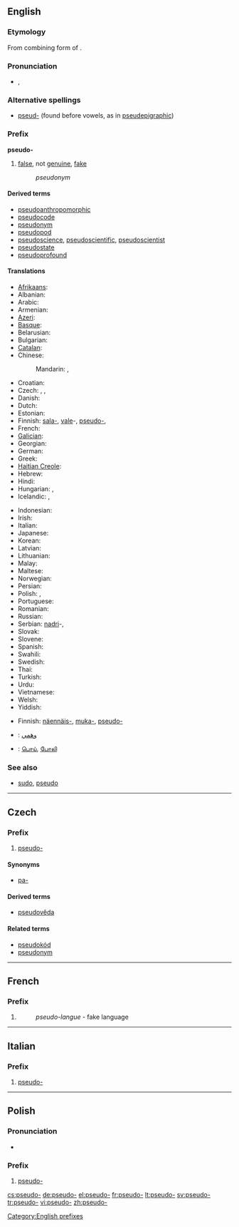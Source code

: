 {{also|pseudo}}
==English==

===Etymology===
From combining form of {{etyl|grc}} {{term|ψευδής|tr=pseudēs||false, lying|sc=polytonic}}.

===Pronunciation===
* {{IPA|/sudo/}}, {{SAMPA|/sudo/}}

===Alternative spellings===
* [[pseud-]] (found before vowels, as in [[pseudepigraphic]])

===Prefix===
'''pseudo-'''

# [[false]], not [[genuine]], [[fake]]
#: ''pseudonym''

====Derived terms====
* [[pseudoanthropomorphic]]
* [[pseudocode]]
* [[pseudonym]]
* [[pseudopod]]
* [[pseudoscience]], [[pseudoscientific]], [[pseudoscientist]]
* [[pseudostate]]
* [[pseudoprofound]]

====Translations====
{{trans-top|not genuine}}
* [[Afrikaans]]: {{t|af|nie werklik}}
* Albanian: {{t|sq|nuk vërtetë}}
* Arabic: {{t|ar|غير حقيقية|sc=Arab}}
* Armenian: {{t|hy|ոչ անկեղծ|sc=Armn}}
* [[Azeri]]: {{t|az|orijinal deyil}}
* [[Basque]]: {{t|eu|ez benetako}}
* Belarusian: {{t|be|не з'яўляецца сапраўдным|sc=Cyrl}}
* Bulgarian: {{t|bg|не истински|sc=Cyrl}}
* [[Catalan]]: {{t|ca|no de veritables}}
* Chinese:
*: Mandarin: {{t|zh|不是真正的|sc=Hani}}, {{t|zh|不是真正的|sc=Hani}}
* Croatian: {{t|hr|ne pravi}}
* Czech: {{t-|cs|pa-}}, {{t+|cs|pseudo-}}, {{t|cs|nejsou skutečnými}}
* Danish: {{t|da|ikke ægte}}
* Dutch: {{t|nl|niet echt}}
* Estonian: {{t|et|ei ole ehtne}}
* Finnish: [[sala-]], [[vale]]-, [[pseudo-]], {{t|fi|ei aito}}
* French: {{t|fr|pas authentique|m}}
* [[Galician]]: {{t|gl|non xenuíno}}
* Georgian: {{t|ka|არა ნამდვილი|sc=Geor}}
* German: {{t|de|nicht echt}}
* Greek: {{t|el|δεν είναι γνήσιο|sc=Grek}}
* [[Haitian Creole]]: {{tø|ht|pa otantik}}
* Hebrew: {{t|he|לא אמיתי|sc=Hebr}}
* Hindi: {{t|hi|वास्तविक नहीं|sc=Deva}}
* Hungarian: {{t-|hu|ál}}, {{t|hu|nem valódi}}
* Icelandic: {{t-|is|gervi-}}, {{t|is|ekki ósvikinn}}
{{trans-mid}}
* Indonesian: {{t|id|tidak asli}}
* Irish: {{t|ga|Ní fíor}}
* Italian: {{t|it|non è vero}}
* Japanese: {{t|ja|本物ではありません|sc=Jpan}}
* Korean: {{t|ko|정품이 아니라|sc=Kore}}
* Latvian: {{t|lv|nav patiesa}}
* Lithuanian: {{t|lt|nėra autentiška}}
* Malay: {{t|ms|tidak tulen}}
* Maltese: {{t|mt|mhux ġenwina}}
* Norwegian: {{t|no|ikke ekte}}
* Persian: {{t|fa|واقعی نیست|sc=fa-Arab}}
* Polish: {{t-|pl|pseudo-}}, {{t|pl|nie prawdziwy}}
* Portuguese: {{t|pt|não genuíno}}
* Romanian: {{t|ro|nu genuine}}
* Russian: {{t|ru|не является подлинным|sc=Cyrl}}
* Serbian: [[nadri]]-, {{t|sr|није оригиналан|sc=Cyrl}}
* Slovak: {{t|sk|nie sú skutočnými}}
* Slovene: {{t|sl|ni pristen}}
* Spanish: {{t|es|no de verdaderos}}
* Swahili: {{t|sw|si kweli}}
* Swedish: {{t|sv|inte äkta}}
* Thai: {{t|th|ไม่ใช่ ของแท้|sc=Thai}}
* Turkish: {{t|tr|değil hakiki}}
* Urdu: {{t|ur|نہیں اصل|sc=ur-Arab}}
* Vietnamese: {{t|vi|không chính hãng}}
* Welsh: {{t|cy|mo 'n ddiffuant}}
* Yiddish: {{t|yi|ניט עכט|sc=yi-Hebr}}
{{trans-bottom}}

{{trans-top|pretentious}}
* Finnish: [[näennäis-]], [[muka-]], [[pseudo-]]
{{trans-mid}}
{{trans-bottom}}

{{checktrans-top}}
* {{ttbc|Arabic}}: [[وهمي]]
* {{ttbc|Tamil}}: [[பொய்]], [[போலி]]
{{trans-bottom}}

===See also===
* [[sudo]], [[pseudo]]

[[Category:English prefixes]]

----

==Czech==

===Prefix===
{{cs-pref}}

# [[#English|pseudo-]]

====Synonyms====
* [[pa-]]

====Derived terms====
* [[pseudověda]]

====Related terms====
* [[pseudokód]]
* [[pseudonym]]

----

==French==

===Prefix===
{{infl|fr|prefix}}

# {{l|en|pseudo-}}
#:''pseudo-langue'' - fake language

----

==Italian==

===Prefix===
{{infl|it|prefix}}

# [[#English|pseudo-]]

----

==Polish==

===Pronunciation===
* {{IPA|/ˈps̪ɛwd̪ɔ/|lang=pl}}

===Prefix===
{{infl|pl|prefix}}

# [[#English|pseudo-]]

[[cs:pseudo-]]
[[de:pseudo-]]
[[el:pseudo-]]
[[fr:pseudo-]]
[[lt:pseudo-]]
[[sv:pseudo-]]
[[tr:pseudo-]]
[[vi:pseudo-]]
[[zh:pseudo-]]